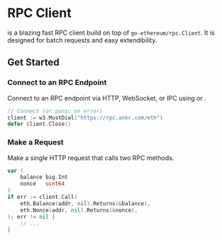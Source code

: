 

# RPC Client

<RefLink title="w3.Client" /> is a blazing fast RPC client build on top of `go-ethereum/rpc.Client`. It is designed for batch requests and easy extendibility.

## Get Started

<Steps>

### Connect to an RPC Endpoint

Connect to an RPC endpoint via HTTP, WebSocket, or IPC using <RefLink title="w3.Dial" /> or <RefLink title="w3.MustDial" />.

```go
// Connect (or panic on error)
client := w3.MustDial("https://rpc.ankr.com/eth")
defer client.Close()
```

### Make a Request

Make a single HTTP request that calls two RPC methods.

```go
var (
    balance big.Int
    nonce   uint64
)
if err := client.Call(
    eth.Balance(addr, nil).Returns(&balance),
    eth.Nonce(addr, nil).Returns(&nonce),
); err != nil {
    // ...
}
```

</Steps>
